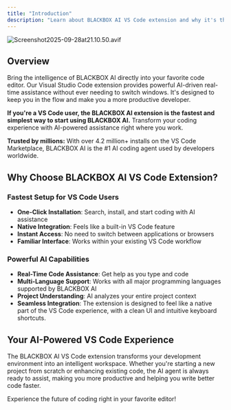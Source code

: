 ```yaml
---
title: "Introduction"
description: "Learn about BLACKBOX AI VS Code extension and why it's the best choice for AI-powered development."
---
```


![Screenshot2025-09-28at21.10.50.avif](/images/Screenshot2025-09-28at21.10.50.avif)

## Overview

Bring the intelligence of BLACKBOX AI directly into your favorite code editor. Our Visual Studio Code extension provides powerful AI-driven real-time assistance without ever needing to switch windows. It's designed to keep you in the flow and make you a more productive developer.

**If you're a VS Code user, the BLACKBOX AI extension is the fastest and simplest way to start using BLACKBOX AI.** Transform your coding experience with AI-powered assistance right where you work.

**Trusted by millions:** With over 4.2 million+ installs on the VS Code Marketplace, BLACKBOX AI is the #1 AI coding agent used by developers worldwide.

## Why Choose BLACKBOX AI VS Code Extension?

### **Fastest Setup for VS Code Users**

- **One-Click Installation**: Search, install, and start coding with AI assistance
- **Native Integration**: Feels like a built-in VS Code feature
- **Instant Access**: No need to switch between applications or browsers
- **Familiar Interface**: Works within your existing VS Code workflow

### **Powerful AI Capabilities**

- **Real-Time Code Assistance**: Get help as you type and code
- **Multi-Language Support**: Works with all major programming languages supported by BLACKBOX AI
- **Project Understanding**: AI analyzes your entire project context
- **Seamless Integration**: The extension is designed to feel like a native part of the VS Code experience, with a clean UI and intuitive keyboard shortcuts.

## Your AI-Powered VS Code Experience

The BLACKBOX AI VS Code extension transforms your development environment into an intelligent workspace. Whether you're starting a new project from scratch or enhancing existing code, the AI agent is always ready to assist, making you more productive and helping you write better code faster.

Experience the future of coding right in your favorite editor!
